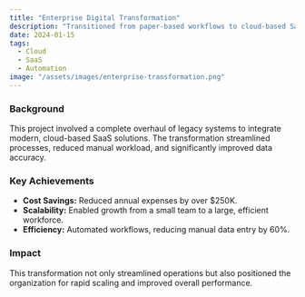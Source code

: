 ```yaml
---
title: "Enterprise Digital Transformation"
description: "Transitioned from paper-based workflows to cloud-based SaaS solutions, saving over $250K+ annually."
date: 2024-01-15
tags:
  - Cloud
  - SaaS
  - Automation
image: "/assets/images/enterprise-transformation.png"
---
```


### Background

This project involved a complete overhaul of legacy systems to integrate modern, cloud-based SaaS solutions. The transformation streamlined processes, reduced manual workload, and significantly improved data accuracy.

### Key Achievements

- **Cost Savings:** Reduced annual expenses by over $250K.
- **Scalability:** Enabled growth from a small team to a large, efficient workforce.
- **Efficiency:** Automated workflows, reducing manual data entry by 60%.

### Impact

This transformation not only streamlined operations but also positioned the organization for rapid scaling and improved overall performance.
